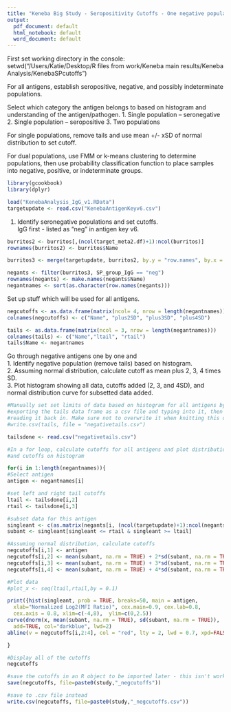 ```yaml
---
title: "Keneba Big Study - Seropositivity Cutoffs - One negative population"
output:
  pdf_document: default
  html_notebook: default
  word_document: default
---
```


First set working directory in the console:  
setwd("/Users/Katie/Desktop/R files from work/Keneba main results/Keneba Analysis/KenebaSPcutoffs")

For all antigens, establish seropositive, negative, and possibly indeterminate populations.

Select which category the antigen belongs to based on histogram and understanding of the antigen/pathogen.
1.	Single population – seronegative 
2.	Single population – seropositive 
3.	Two populations

For single populations, remove tails and use mean +/- xSD of normal distribution to set cutoff.

For dual populations, use FMM or k-means clustering to determine populations, then use probability classification function to place samples into negative, positive, or indeterminate groups.

```r
library(gcookbook)
library(dplyr)

load("KenebaAnalysis_IgG_v1.RData")
targetupdate <- read.csv("KenebaAntigenKeyv6.csv")
```

1. Identify seronegative populations and set cutoffs.  
IgG first - listed as "neg" in antigen key v6.  
```r
burritos2 <- burritos[,(ncol(target_meta2.df)+1):ncol(burritos)]
rownames(burritos2) <- burritos$Name

burritos3 <- merge(targetupdate, burritos2, by.y = "row.names", by.x = "Name")

negants <- filter(burritos3, SP_group_IgG == "neg")
rownames(negants) <- make.names(negants$Name)
negantnames <- sort(as.character(row.names(negants)))
```

Set up stuff which will be used for all antigens.
```r
negcutoffs <- as.data.frame(matrix(ncol= 4, nrow = length(negantnames))) 
colnames(negcutoffs) <- c("Name", "plus2SD", "plus3SD", "plus4SD")

tails <- as.data.frame(matrix(ncol = 3, nrow = length(negantnames)))
colnames(tails) <- c("Name","ltail", "rtail")
tails$Name <- negantnames
```

Go through negative antigens one by one and   
1. Identify negative population (remove tails) based on histogram.  
2. Assuming normal distribution, calculate cutoff as mean plus 2, 3, 4 times SD.  
3. Plot histogram showing all data, cutoffs added (2, 3, and 4SD), and normal distribution curve for subsetted data added.  
```r

#Manually set set limits of data based on histogram for all antigens by 
#exporting the tails data frame as a csv file and typing into it, then 
#reading it back in. Make sure not to overwrite it when knitting this document. 
#write.csv(tails, file = "negativetails.csv")

tailsdone <- read.csv("negativetails.csv")

#In a for loop, calculate cutoffs for all antigens and plot distribution 
#and cutoffs on histogram

for(i in 1:length(negantnames)){
#Select antigen
antigen <- negantnames[i]

#set left and right tail cutoffs
ltail <- tailsdone[i,2]
rtail <- tailsdone[i,3]

#subset data for this antigen
singleant <- c(as.matrix(negants[i, (ncol(targetupdate)+1):ncol(negants)]))
subant <- singleant[singleant <= rtail & singleant >= ltail]

#Assuming normal distribution, calculate cutoffs 
negcutoffs[i,1] <- antigen
negcutoffs[i,2] <- mean(subant, na.rm = TRUE) + 2*sd(subant, na.rm = TRUE)
negcutoffs[i,3] <- mean(subant, na.rm = TRUE) + 3*sd(subant, na.rm = TRUE)
negcutoffs[i,4] <- mean(subant, na.rm = TRUE) + 4*sd(subant, na.rm = TRUE)

#Plot data 
#plot_x <- seq(ltail,rtail,by = 0.1)

print({hist(singleant, prob = TRUE, breaks=50, main = antigen, 
  xlab="Normalized Log2(MFI Ratio)", cex.main=0.9, cex.lab=0.8, 
  cex.axis = 0.8, xlim=c(-4,8),  ylim=c(0,2.5))
curve(dnorm(x, mean(subant, na.rm = TRUE), sd(subant, na.rm = TRUE)), 
  add=TRUE, col="darkblue", lwd=2)
abline(v = negcutoffs[i,2:4], col = "red", lty = 2, lwd = 0.7, xpd=FALSE)})

}

#Display all of the cutoffs
negcutoffs

#save the cutoffs in an R object to be imported later - this isn't working in R notebook
save(negcutoffs, file=paste0(study,"_negcutoffs"))

#save to .csv file instead
write.csv(negcutoffs, file=paste0(study,"_negcutoffs.csv"))


```

